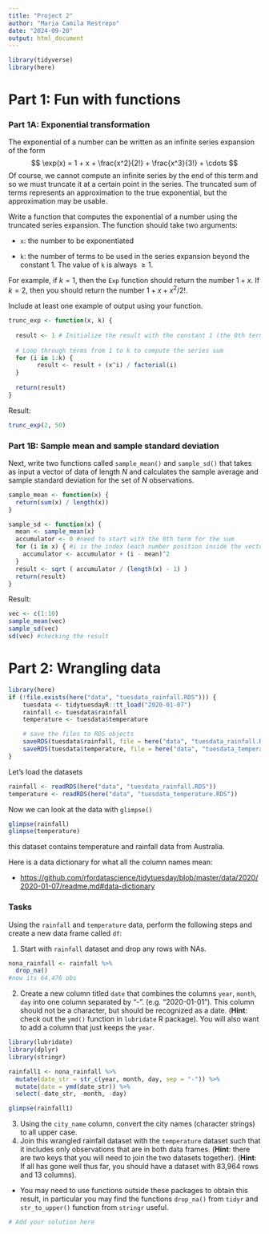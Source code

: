 ```yaml
---
title: "Project 2"
author: "Maria Camila Restrepo"
date: "2024-09-20"
output: html_document
---
```


```r
library(tidyverse)
library(here)
```

# Part 1: Fun with functions

### Part 1A: Exponential transformation

The exponential of a number can be written as an infinite series expansion of the form $$
\exp(x) = 1 + x + \frac{x^2}{2!} + \frac{x^3}{3!} + \cdots
$$ Of course, we cannot compute an infinite series by the end of this term and so we must truncate it at a certain point in the series. The truncated sum of terms represents an approximation to the true exponential, but the approximation may be usable.

Write a function that computes the exponential of a number using the truncated series expansion. The function should take two arguments:

-   `x`: the number to be exponentiated

-   `k`: the number of terms to be used in the series expansion beyond the constant 1. The value of `k` is always $\geq 1$.

For example, if $k = 1$, then the `Exp` function should return the number $1 + x$. If $k = 2$, then you should return the number $1 + x + x^2/2!$.

Include at least one example of output using your function.

```r

trunc_exp <- function(x, k) {
  
  result <- 1 # Initialize the result with the constant 1 (the 0th term)
  
  # Loop through terms from 1 to k to compute the series sum
  for (i in 1:k) {
        result <- result + (x^i) / factorial(i)
  }
  
  return(result)
}
```

Result:

```r
trunc_exp(2, 50) 
```

### Part 1B: Sample mean and sample standard deviation

Next, write two functions called `sample_mean()` and `sample_sd()` that takes as input a vector of data of length $N$ and calculates the sample average and sample standard deviation for the set of $N$ observations.

```r
sample_mean <- function(x) {
  return(sum(x) / length(x))
}

sample_sd <- function(x) {
  mean <- sample_mean(x)
  accumulator <- 0 #need to start with the 0th term for the sum
  for (i in x) { #i is the index (each number position inside the vector)
    accumulator <- accumulator + (i - mean)^2
  }
  result <- sqrt ( accumulator / (length(x) - 1) )
  return(result)
}
```

Result:

```r
vec <- c(1:10)
sample_mean(vec)
sample_sd(vec)
sd(vec) #checking the result
```

# Part 2: Wrangling data  

```r
library(here)
if (!file.exists(here("data", "tuesdata_rainfall.RDS"))) {
    tuesdata <- tidytuesdayR::tt_load("2020-01-07")
    rainfall <- tuesdata$rainfall
    temperature <- tuesdata$temperature

    # save the files to RDS objects
    saveRDS(tuesdata$rainfall, file = here("data", "tuesdata_rainfall.RDS"))
    saveRDS(tuesdata$temperature, file = here("data", "tuesdata_temperature.RDS"))
}
```
Let's load the datasets

```r
rainfall <- readRDS(here("data", "tuesdata_rainfall.RDS"))
temperature <- readRDS(here("data", "tuesdata_temperature.RDS"))
```

Now we can look at the data with `glimpse()`

```r

glimpse(rainfall)
glimpse(temperature)
```

this dataset contains temperature and rainfall data from Australia.

Here is a data dictionary for what all the column names mean:

-   <https://github.com/rfordatascience/tidytuesday/blob/master/data/2020/2020-01-07/readme.md#data-dictionary>

### Tasks

Using the `rainfall` and `temperature` data, perform the following steps and create a new data frame called `df`:

1.  Start with `rainfall` dataset and drop any rows with NAs.
```r
nona_rainfall <- rainfall %>%
  drop_na()
#now its 64,476 obs
```

2.  Create a new column titled `date` that combines the columns `year`, `month`, `day` into one column separated by "-". (e.g. "2020-01-01"). This column should not be a character, but should be recognized as a date. (**Hint**: check out the `ymd()` function in `lubridate` R package). You will also want to add a column that just keeps the `year`.

```r
library(lubridate)
library(dplyr)
library(stringr)

rainfall1 <- nona_rainfall %>%
  mutate(date_str = str_c(year, month, day, sep = "-")) %>%
  mutate(date = ymd(date_str)) %>%
  select(-date_str, -month, -day)

glimpse(rainfall1)
```


3.  Using the `city_name` column, convert the city names (character strings) to all upper case.
4.  Join this wrangled rainfall dataset with the `temperature` dataset such that it includes only observations that are in both data frames. (**Hint**: there are two keys that you will need to join the two datasets together). (**Hint**: If all has gone well thus far, you should have a dataset with 83,964 rows and 13 columns).

::: callout-note
-   You may need to use functions outside these packages to obtain this result, in particular you may find the functions `drop_na()` from `tidyr` and `str_to_upper()` function from `stringr` useful.
:::

```r
# Add your solution here
```
